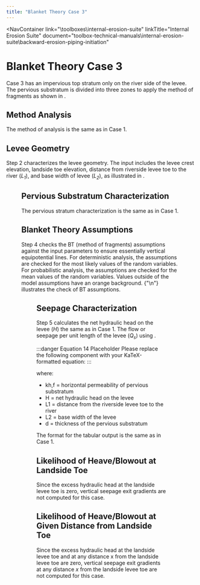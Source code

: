 ```yaml
---
title: "Blanket Theory Case 3"
---
```



<NavContainer 
  link="\toolboxes\internal-erosion-suite"
  linkTitle="Internal Erosion Suite"
  document="toolbox-technical-manuals\internal-erosion-suite\backward-erosion-piping-initiation"
></NavContainer>

# Blanket Theory Case 3

Case 3 has an impervious top stratum only on the river side of the levee. The pervious substratum is divided into three zones to apply the method of
fragments as shown in <FigReference figKey="figure-39" />.

## Method Analysis

The method of analysis is the same as in Case 1.

## Levee Geometry

Step 2 characterizes the levee geometry. The input includes the levee crest elevation, landside toe elevation, distance from riverside levee toe to
the river (<em>L<sub>1</sub></em>), and base width of levee (<em>L<sub>2</sub></em>), as illustrated in <FigReference figKey="figure-39" />.

<Figure
  figKey="figure-39"
  src="figures\toolbox-technical-manuals\internal-erosion-suite\backward-erosion-piping-initiation\v1.0/figures/figure39.png"
  alt="Step 5 of BT Case 4 worksheet: BT assumptions."
  caption="Step 5 of BT Case 4 worksheet: BT assumptions."
/>

## Pervious Substratum Characterization

The pervious stratum characterization is the same as in Case 1.

## Blanket Theory Assumptions

Step 4 checks the BT (method of fragments) assumptions against the input parameters to ensure essentially vertical equipotential lines. For
deterministic analysis, the assumptions are checked for the most likely values of the random variables. For probabilistic analysis, the assumptions
are checked for the mean values of the random variables. Values outside of the model assumptions have an orange background.
{"\n"}<FigReference figKey="figure-40" /> illustrates the check of BT assumptions.

<Figure
  figKey="figure-40"
  src="figures\toolbox-technical-manuals\internal-erosion-suite\backward-erosion-piping-initiation\v1.0/figures/figure40.png"
  alt="Step 2 of BT Case 5 worksheet: Levee geometry."
  caption="Step 2 of BT Case 5 worksheet: Levee geometry."
/>

## Seepage Characterization

Step 5 calculates the net hydraulic head on the levee (<em>H</em>) the same as in Case 1. The flow or seepage per unit length of the levee
(<em>Q<sub>s</sub></em>) using <EquationReference equationKey="equation-14" />.

:::danger Equation 14 Placeholder
Please replace the following component with your KaTeX-formatted equation:
<Equation
  equationKey="equation-14"
  equation="INSERT EQUATION HERE IN KaTeX FORMAT"
/>
:::

where:

- kh,f = horizontal permeability of pervious substratum
- H = net hydraulic head on the levee
- L1 = distance from the riverside levee toe to the river
- L2 = base width of the levee
- d = thickness of the pervious substratum

The format for the tabular output is the same as in Case 1.

## Likelihood of Heave/Blowout at Landside Toe

Since the excess hydraulic head at the landside levee toe is zero, vertical seepage exit gradients are not computed for this case.

## Likelihood of Heave/Blowout at Given Distance from Landside Toe

Since the excess hydraulic head at the landside levee toe and at any distance x from the landside levee toe are zero, vertical seepage exit gradients
at any distance <em>x</em> from the landside levee toe are not computed for this case.

<CitationFootnote />